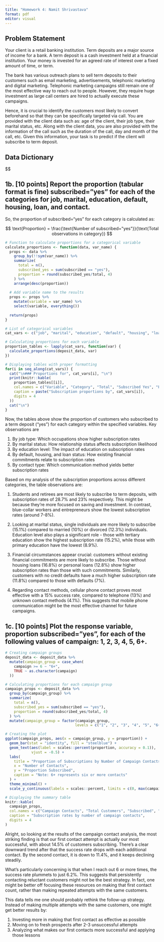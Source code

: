 ```yaml
---
title: "Homework 4: Namit Shrivastava"
format: pdf
editor: visual
---
```


## Problem Statement

Your client is a retail banking institution. Term deposits are a major source of income for a bank. A term deposit is a cash investment held at a financial institution. Your money is invested for an agreed rate of interest over a fixed amount of time, or term. 

The bank has various outreach plans to sell term deposits to their customers such as email marketing, advertisements, telephonic marketing and digital marketing. Telephonic marketing campaigns still remain one of the most effective way to reach out to people. However, they require huge investment as large call centers are hired to actually execute these campaigns. 

Hence, it is crucial to identify the customers most likely to convert beforehand so that they can be specifically targeted via call. You are provided with the client data such as: age of the client, their job type, their marital status, etc. Along with the client data, you are also provided with the information of the call such as the duration of the call, day and month of the call, etc. Given this information, your task is to predict if the client will subscribe to term deposit.

## Data Dictionary
$$

```{=tex}
\begin{center}
\begin{tabular}{|l|p{10cm}|}
\hline
\textbf{Variable} & \textbf{Definition} \\
\hline
ID & Unique client ID \\
\hline
age & Age of the client \\
\hline
job & Type of job \\
\hline
marital & Marital status of the client \\
\hline
education & Education level \\
\hline
default & Credit in default \\
\hline
balance & Average yearly balance \\
\hline
housing & Housing loan \\
\hline
loan & Personal loan \\
\hline
contact & Type of communication \\
\hline
month & Contact month \\
\hline
day & Day of week of contact \\
\hline
duration & Contact duration \\
\hline
campaign & Number of contacts performed during this campaign to the client \\
\hline
pdays & Number of days that passed by after the client was last contacted \\
\hline
previous & Number of contacts performed before this campaign \\
\hline
poutcome & Outcome of the previous marketing campaign \\
\hline
subscribed & Has the client subscribed a term deposit? (target variable) \\
\hline
\end{tabular}
\end{center}
$$

## 1a. [10 points] Create an empirical logit plot with the response variable (y) subscribed by the predictor variable (x) age. You may want to convert subscribed to a numeric variable first.

The empirical logit is calculated using the formula:

$$
\text{empirical logit} = \ln\left(\frac{p + \frac{1}{2n}}{1 - p + \frac{1}{2n}}\right)
$$

where:
- $p$ is the proportion of successes in each group
- $n$ is the number of observations in each group
```r
# Loading the required libraries
library(dplyr)
library(ggplot2)

# Reading the data
deposit_data <- read.csv("deposit-1.csv")

# Converting subscribed to numeric
deposit_data$subscribed_num <- ifelse(deposit_data$subscribed == "yes", 1, 0)

# Calculating empirical logits by age
empirical_logits <- deposit_data %>%
  group_by(age) %>%
  summarize(
    n = n(),
    successes = sum(subscribed_num),
    p = successes/n,
    emp_logit = log((p + 1/(2*n))/(1 - p + 1/(2*n)))
  )

# Creating the empirical logit plot
ggplot(empirical_logits, aes(x = age, y = emp_logit)) +
  geom_point() +
  geom_smooth(method = "loess", se = TRUE) +
  labs(
    title = "Empirical Logit Plot",
    x = "Age",
    y = "Empirical Logit",
    caption = "Note: Blue line shows LOESS smooth with 95% confidence interval"
  ) +
  theme_minimal()

# Displaying first few rows of calculations
knitr::kable(
  head(empirical_logits),
  caption = "Sample of Empirical Logit Calculations",
  digits = 4
)
```

## 1b. [10 points] Report the proportion (tabular format is fine) subscribed=”yes” for each of the categories for job, marital, education, default, housing, loan, and contact.

So, the proportion of subscribed="yes" for each category is calculated as:

$$
\text{Proportion} = \frac{\text{Number of subscribed="yes"}}{\text{Total observations in category}}
$$


```r

# Function to calculate proportions for a categorical variable
calculate_proportions <- function(data, var_name) {
  props <- data %>%
    group_by(!!sym(var_name)) %>%
    summarize(
      total = n(),
      subscribed_yes = sum(subscribed == "yes"),
      proportion = round(subscribed_yes/total, 4)
    ) %>%
    arrange(desc(proportion))
  
  # Add variable name to the results
  props <- props %>%
    mutate(variable = var_name) %>%
    select(variable, everything())
  
  return(props)
}

# List of categorical variables
cat_vars <- c("job", "marital", "education", "default", "housing", "loan", "contact")

# Calculating proportions for each variable
proportion_tables <- lapply(cat_vars, function(var) {
  calculate_proportions(deposit_data, var)
})

# Displaying tables with proper formatting
for(i in seq_along(cat_vars)) {
  cat("\n### Proportions for", cat_vars[i], "\n")
  print(knitr::kable(
    proportion_tables[[i]], 
    col.names = c("Variable", "Category", "Total", "Subscribed Yes", "Proportion"),
    caption = paste("Subscription proportions by", cat_vars[i]),
    digits = 4
  ))
  cat("\n")
}
```

Now, the tables above show the proportion of customers who subscribed to a term deposit ("yes") for each category within the specified variables. Key observations are

1. By job type: Which occupations show higher subscription rates
2. By marital status: How relationship status affects subscription likelihood
3. By education level: The impact of education on subscription rates
4. By default, housing, and loan status: How existing financial commitments relate to subscription rates
5. By contact type: Which communication method yields better subscription rates

Based on my analysis of the subscription proportions across different categories, the table observations are:

1. Students and retirees are most likely to subscribe to term deposits, with subscription rates of 28.7% and 23% respectively. This might be because they're more focused on saving and investment. In contrast, blue-collar workers and entrepreneurs show the lowest subscription rates (around 7-8%).

2. Looking at marital status, single individuals are more likely to subscribe (15.1%) compared to married (10%) or divorced (12.3%) individuals. Education level also plays a significant role - those with tertiary education show the highest subscription rate (15.2%), while those with primary education have the lowest (8.9%).

3. Financial circumstances appear crucial: customers without existing financial commitments are more likely to subscribe. Those without housing loans (16.8%) or personal loans (12.8%) show higher subscription rates than those with such commitments. Similarly, customers with no credit defaults have a much higher subscription rate (11.8%) compared to those with defaults (7%).

4. Regarding contact methods, cellular phone contact proves most effective with a 15% success rate, compared to telephone (13%) and unknown contact methods (4.1%). This suggests that mobile phone communication might be the most effective channel for future campaigns.


## 1c. [10 points] Plot the response variable, proportion subscribed=”yes”, for each of the following values of campaign: 1, 2, 3, 4, 5, 6+.

```r
# Creating campaign groups
deposit_data <- deposit_data %>%
  mutate(campaign_group = case_when(
    campaign >= 6 ~ "6+",
    TRUE ~ as.character(campaign)
  ))

# Calculating proportions for each campaign group
campaign_props <- deposit_data %>%
  group_by(campaign_group) %>%
  summarize(
    total = n(),
    subscribed_yes = sum(subscribed == "yes"),
    proportion = round(subscribed_yes/total, 4)
  ) %>%
  mutate(campaign_group = factor(campaign_group, 
                                levels = c("1", "2", "3", "4", "5", "6+")))

# Creating the plot
ggplot(campaign_props, aes(x = campaign_group, y = proportion)) +
  geom_bar(stat = "identity", fill = "steelblue") +
  geom_text(aes(label = scales::percent(proportion, accuracy = 0.1)),
            vjust = -0.5) +
  labs(
    title = "Proportion of Subscriptions by Number of Campaign Contacts",
    x = "Number of Contacts",
    y = "Proportion Subscribed",
    caption = "Note: 6+ represents six or more contacts"
  ) +
  theme_minimal() +
  scale_y_continuous(labels = scales::percent, limits = c(0, max(campaign_props$proportion) * 1.2))

# Displaying the summary table
knitr::kable(
  campaign_props,
  col.names = c("Campaign Contacts", "Total Customers", "Subscribed", "Proportion"),
  caption = "Subscription rates by number of campaign contacts",
  digits = 4
)
```



Alright, so looking at the results of the campaign contact analysis, the most striking finding is that our first contact attempt is actually our most successful, with about 14.5% of customers subscribing. There's a clear downward trend after that the success rate drops with each additional contact. By the second contact, it is down to 11.4%, and it keeps declining steadily.

What's particularly concerning is that when I reach out 6 or more times, the success rate plummets to just 6.2%. This suggests that persistently contacting reluctant customers might not be the best strategy. In fact, one might be better off focusing these resources on making that first contact count, rather than making repeated attempts with the same customers.

This data tells me one should probably rethink the follow-up strategy. Instead of making multiple attempts with the same customers, one might get better results by:

1. Investing more in making that first contact as effective as possible
2. Moving on to fresh prospects after 2-3 unsuccessful attempts
3. Analyzing what makes our first contacts more successful and applying those lessons

